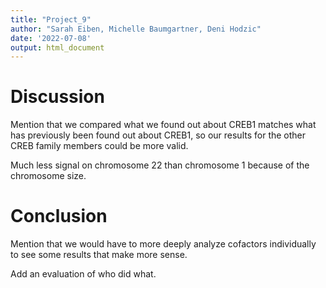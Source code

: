 ---
title: "Project_9"
author: "Sarah Eiben, Michelle Baumgartner, Deni Hodzic"
date: '2022-07-08'
output: html_document
---

# Discussion

Mention that we compared what we found out about CREB1 matches what has previously been found out about CREB1, so our results for the other CREB family members could be more valid.

Much less signal on chromosome 22 than chromosome 1 because of the chromosome size.

# Conclusion

Mention that we would have to more deeply analyze cofactors individually to see some results that make more sense.

Add an evaluation of who did what.
